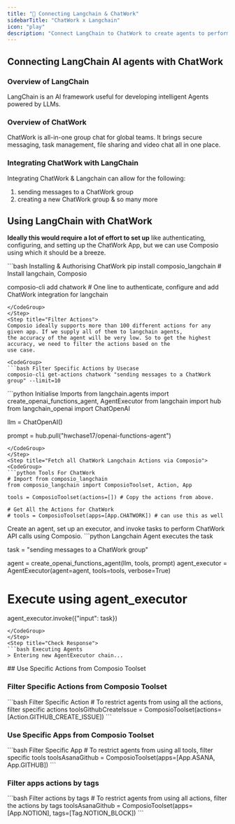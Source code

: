 ```yaml
---
title: "🚀 Connecting Langchain & ChatWork"
sidebarTitle: "ChatWork x Langchain"
icon: "play"
description: "Connect LangChain to ChatWork to create agents to perform tasks using natural language"
---
```


## Connecting LangChain AI agents with ChatWork

### Overview of LangChain

LangChain is an AI framework useful for developing intelligent Agents powered by LLMs.

### Overview of ChatWork

ChatWork is all-in-one group chat for global teams. It brings secure messaging, task management, file sharing and video chat all in one place.

### Integrating ChatWork with LangChain

Integrating ChatWork & Langchain can allow for the following:

1. sending messages to a ChatWork group
2. creating a new ChatWork group
& so many more

## Using LangChain with ChatWork

<Steps>
<Step title="Setting Up the Environment">

**Ideally this would require a lot of effort to set up** like authenticating, configuring, and setting up the ChatWork App, but we can use Composio using which it should be a breeze.

<CodeGroup>
```bash Installing & Authorising ChatWork
pip install composio_langchain # Install langchain, Composio 

composio-cli add chatwork # One line to authenticate, configure and add ChatWork integration for langchain
```
</CodeGroup>
</Step>
<Step title="Filter Actions">
Composio ideally supports more than 100 different actions for any given app. If we supply all of them to langchain agents, 
the accuracy of the agent will be very low. So to get the highest accuracy, we need to filter the actions based on the 
use case.

<CodeGroup>
```bash Filter Specific Actions by Usecase
composio-cli get-actions chatwork "sending messages to a ChatWork group" --limit=10
```
</CodeGroup>

</Step>
<Step title="Import Base Packages">

<CodeGroup>
```python Initialise Imports
from langchain.agents import create_openai_functions_agent, AgentExecutor
from langchain import hub
from langchain_openai import ChatOpenAI


llm = ChatOpenAI()

prompt = hub.pull("hwchase17/openai-functions-agent")
```
</CodeGroup>
</Step>
<Step title="Fetch all ChatWork Langchain Actions via Composio">
<CodeGroup>
```python Tools For ChatWork
# Import from composio_langchain
from composio_langchain import ComposioToolset, Action, App

tools = ComposioToolset(actions=[]) # Copy the actions from above. 

# Get All the Actions for ChatWork
# tools = ComposioToolset(apps=[App.CHATWORK]) # can use this as well
```
</CodeGroup>
</Step>
<Step title="Execute the Agent">
Create an agent, set up an executor, and invoke tasks to perform ChatWork API calls using Composio. 
<CodeGroup>
```python Langchain Agent executes the task

task = "sending messages to a ChatWork group"

agent = create_openai_functions_agent(llm, tools, prompt)
agent_executor = AgentExecutor(agent=agent, tools=tools, verbose=True)

# Execute using agent_executor
agent_executor.invoke({"input": task})
```
</CodeGroup>
</Step>
<Step title="Check Response">
```bash Executing Agents
> Entering new AgentExecutor chain...
```
</Step>
</Steps>
## Use Specific Actions from Composio Toolset

### Filter Specific Actions from Composio Toolset

<CodeGroup>
```bash Filter Specific Action
# To restrict agents from using all the actions, filter specific actions
toolsGithubCreateIssue = ComposioToolset(actions=[Action.GITHUB_CREATE_ISSUE])
```
</CodeGroup>

### Use Specific Apps from Composio Toolset
<CodeGroup>
```bash Filter Specific App
# To restrict agents from using all tools, filter specific tools
toolsAsanaGithub = ComposioToolset(apps=[App.ASANA, App.GITHUB])
```
</CodeGroup>

### Filter apps actions by tags 
<CodeGroup>
```bash Filter actions by tags
# To restrict agents from using all actions, filter the actions by tags
toolsAsanaGithub = ComposioToolset(apps=[App.NOTION], tags=[Tag.NOTION_BLOCK])
```
</CodeGroup>

